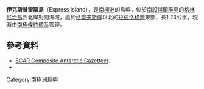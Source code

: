 {{coord|62|26|35|S|59|59|23|W|source:Google Earth|display=title}}

'''伊克斯普雷斯島'''（Express Island），是[[南極洲|南極洲]]的島嶼，位於[[南設得蘭群島|南設得蘭群島]]的[[格林尼治島|格林尼治島]]西北岸對開海域，處於[[格雷夫斯峰|格雷夫斯峰]]以北的[[拉茲洛格灣|拉茲洛格灣]]東部，長1.23公里，現時由[[南極條約體系|南極條約體系]]管理。

==參考資料==
* [http://data.aad.gov.au/aadc/gaz/scar/ SCAR Composite Antarctic Gazetteer]{{WebCite|url=https://www.webcitation.org/5ug2CfC7m?url=http://data.aad.gov.au/aadc/gaz/scar/ |date=20101202140255 |dateformat=iso }}.
*{{usgs-gazetteer|id=4705}}

{{南设得兰群岛}}

{{Antarctica-geo-stub}}

[[Category:南極洲島嶼|Category:南極洲島嶼]]